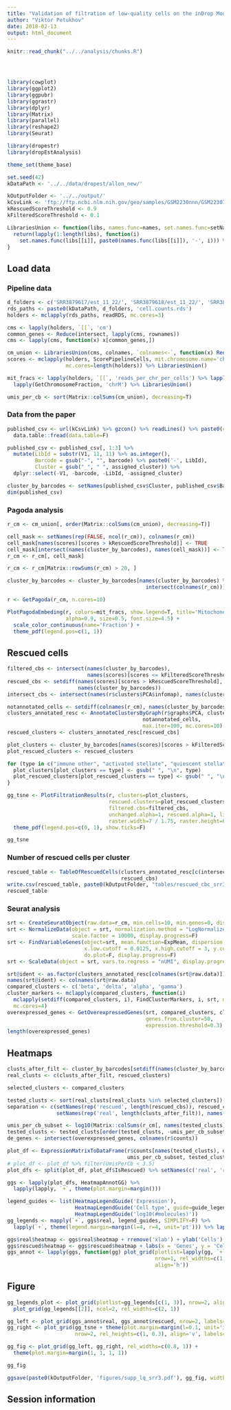 ```yaml
---
title: "Validation of filtration of low-quality cells on the inDrop Mouse PCs dataset"
author: "Viktor Petukhov"
date: 2018-02-13
output: html_document
---
```


```r
knitr::read_chunk("../../analysis/chunks.R")
```

```r
```

```r
```

```r
```

```r
library(cowplot)
library(ggplot2)
library(ggpubr)
library(ggrastr)
library(dplyr)
library(Matrix)
library(parallel)
library(reshape2)
library(Seurat)

library(dropestr)
library(dropEstAnalysis)

theme_set(theme_base)

set.seed(42)
kDataPath <- '../../data/dropest/allon_new/'

kOutputFolder <- '../../output/'
kCsvLink <- 'ftp://ftp.ncbi.nlm.nih.gov/geo/samples/GSM2230nnn/GSM2230762/suppl/GSM2230762%5Fmouse2%5Fumifm%5Fcounts%2Ecsv%2Egz'
kRescuedScoreThreshold <- 0.9
kFilteredScoreThreshold <- 0.1
```

```r
LibrariesUnion <- function(libs, names.func=names, set.names.func=setNames, union.func=unlist) {
  return(lapply(1:length(libs), function(i) 
    set.names.func(libs[[i]], paste0(names.func(libs[[i]]), '-', i))) %>% union.func())
}
```

## Load data
### Pipeline data
```r
d_folders <- c('SRR3879617/est_11_22/', 'SRR3879618/est_11_22/', 'SRR3879619/est_11_29/')
rds_paths <- paste0(kDataPath, d_folders, 'cell.counts.rds')
holders <- mclapply(rds_paths, readRDS, mc.cores=3)
```

```r
cms <- lapply(holders, `[[`, 'cm')
common_genes <- Reduce(intersect, lapply(cms, rownames))
cms <- lapply(cms, function(x) x[common_genes,])

cm_union <- LibrariesUnion(cms, colnames, `colnames<-`, function(x) Reduce(cbind, x))
scores <- mclapply(holders, ScorePipelineCells, mit.chromosome.name='chrM', 
                   mc.cores=length(holders)) %>% LibrariesUnion()

mit_fracs <- lapply(holders, `[[`, 'reads_per_chr_per_cells') %>% lapply(`[[`, 'Exon') %>%
  lapply(GetChromosomeFraction, 'chrM') %>% LibrariesUnion()

umis_per_cb <- sort(Matrix::colSums(cm_union), decreasing=T)
```

### Data from the paper
```r
published_csv <- url(kCsvLink) %>% gzcon() %>% readLines() %>% paste0(collapse='\n') %>% 
  data.table::fread(data.table=F)

published_csv <- published_csv[, 1:3] %>%
  mutate(LibId = substr(V1, 11, 11) %>% as.integer(),
         Barcode = gsub("-", "", barcode) %>% paste0('-', LibId),
         Cluster = gsub("_", " ", assigned_cluster)) %>%
  dplyr::select(-V1, -barcode, -LibId, -assigned_cluster)

cluster_by_barcodes <- setNames(published_csv$Cluster, published_csv$Barcode)
dim(published_csv)
```

### Pagoda analysis
```r
r_cm <- cm_union[, order(Matrix::colSums(cm_union), decreasing=T)]

cell_mask <- setNames(rep(FALSE, ncol(r_cm)), colnames(r_cm))
cell_mask[names(scores)[scores > kRescuedScoreThreshold]] <- TRUE
cell_mask[intersect(names(cluster_by_barcodes), names(cell_mask))] <- TRUE
r_cm <- r_cm[, cell_mask]

r_cm <- r_cm[Matrix::rowSums(r_cm) > 20, ]

cluster_by_barcodes <- cluster_by_barcodes[names(cluster_by_barcodes) %>% 
                                             intersect(colnames(r_cm))]
```

```r
r <- GetPagoda(r_cm, n.cores=10)
```

```r
PlotPagodaEmbeding(r, colors=mit_fracs, show.legend=T, title='Mitochondrial fraction',
                   alpha=0.9, size=0.5, font.size=4.5) +
  scale_color_continuous(name='Fraction') +
  theme_pdf(legend.pos=c(1, 1))
```

## Rescued cells
```r
filtered_cbs <- intersect(names(cluster_by_barcodes), 
                          names(scores)[scores <= kFilteredScoreThreshold])
rescued_cbs <- setdiff(names(scores)[scores > kRescuedScoreThreshold], 
                       names(cluster_by_barcodes))
intersect_cbs <- intersect(names(r$clusters$PCA$infomap), names(cluster_by_barcodes))
```

```r
notannotated_cells <- setdiff(colnames(r_cm), names(cluster_by_barcodes))
clusters_annotated_resc <- AnnotateClustersByGraph(r$graphs$PCA, cluster_by_barcodes, 
                                            notannotated_cells,
                                            max.iter=100, mc.cores=10)
rescued_clusters <- clusters_annotated_resc[rescued_cbs]
```

```r
plot_clusters <- cluster_by_barcodes[names(scores)[scores > kFilteredScoreThreshold]]
plot_rescued_clusters <- rescued_clusters

for (type in c("immune other", "activated stellate", "quiescent stellate")) {
  plot_clusters[plot_clusters == type] <- gsub(" ", "\n", type)
  plot_rescued_clusters[plot_rescued_clusters == type] <- gsub(" ", "\n", type)
}

gg_tsne <- PlotFiltrationResults(r, clusters=plot_clusters, 
                                 rescued.clusters=plot_rescued_clusters,
                                 filtered.cbs=filtered_cbs,
                                 unchanged.alpha=1, rescued.alpha=1, lineheight=0.7,
                                 raster.width=7 / 1.75, raster.height=6 / 1.3) +
  theme_pdf(legend.pos=c(0, 1), show.ticks=F)

gg_tsne
```

### Number of rescued cells per cluster
```r
rescued_table <- TableOfRescuedCells(clusters_annotated_resc[c(intersect_cbs, rescued_cbs)], 
                                     rescued_cbs)
write.csv(rescued_table, paste0(kOutputFolder, "tables/rescued_cbc_srr3.csv"), row.names=F)
rescued_table
```

### Seurat analysis
```r
srt <- CreateSeuratObject(raw.data=r_cm, min.cells=10, min.genes=0, display.progress=F)
srt <- NormalizeData(object = srt, normalization.method = "LogNormalize", 
                     scale.factor = 10000, display.progress=F)
srt <- FindVariableGenes(object=srt, mean.function=ExpMean, dispersion.function=LogVMR,
                         x.low.cutoff = 0.0125, x.high.cutoff = 3, y.cutoff = 1, 
                         do.plot=F, display.progress=F)
srt <- ScaleData(object = srt, vars.to.regress = "nUMI", display.progress=F)
```

```r
srt@ident <- as.factor(clusters_annotated_resc[colnames(srt@raw.data)])
names(srt@ident) <- colnames(srt@raw.data)
compared_clusters <- c('beta', 'delta', 'alpha', 'gamma')
cluster_markers <- mclapply(compared_clusters, function(i) 
  mclapply(setdiff(compared_clusters, i), FindClusterMarkers, i, srt, mc.cores=3), 
  mc.cores=4)
overexpressed_genes <- GetOverexpressedGenes(srt, compared_clusters, cluster_markers, 
                                             genes.from.cluster=50, 
                                             expression.threshold=0.3)
length(overexpressed_genes)
```

## Heatmaps
```r
clusts_after_filt <- cluster_by_barcodes[setdiff(names(cluster_by_barcodes), filtered_cbs)]
real_clusts <- c(clusts_after_filt, rescued_clusters)
```

```r
selected_clusters <- compared_clusters

tested_clusts <- sort(real_clusts[real_clusts %in% selected_clusters])
separation <- c(setNames(rep('rescued', length(rescued_cbs)), rescued_cbs),
                setNames(rep('real', length(clusts_after_filt)), names(clusts_after_filt)))

umis_per_cb_subset <- log10(Matrix::colSums(r_cm[, names(tested_clusts)]))
tested_clusts <- tested_clusts[order(tested_clusts, -umis_per_cb_subset)]
de_genes <- intersect(overexpressed_genes, colnames(r$counts))
```

```r
plot_df <- ExpressionMatrixToDataFrame(r$counts[names(tested_clusts), de_genes], 
                                       umis_per_cb_subset, tested_clusts, rescued_cbs)
# plot_df <- plot_df %>% filter(UmisPerCb < 3.5)
plot_dfs <- split(plot_df, plot_df$IsRescued) %>% setNames(c('real', 'rescued'))

ggs <- lapply(plot_dfs, HeatmapAnnotGG) %>%
  lapply(lapply, `+`, theme(plot.margin=margin()))

legend_guides <- list(HeatmapLegendGuide('Expression'),
                      HeatmapLegendGuide('Cell type', guide=guide_legend, nrow=4),
                      HeatmapLegendGuide('log10(#molecules)'))
gg_legends <- mapply(`+`, ggs$real, legend_guides, SIMPLIFY=F) %>%
  lapply(`+`, theme(legend.margin=margin(l=4, r=4, unit='pt'))) %>% lapply(get_legend)

ggs$real$heatmap <- ggs$real$heatmap + rremove('xlab') + ylab('Cells')
ggs$rescued$heatmap <- ggs$rescued$heatmap + labs(x = 'Genes', y = 'Cells')
ggs_annot <- lapply(ggs, function(gg) plot_grid(plotlist=lapply(gg, `+`, rremove('legend')), 
                                                nrow=1, rel_widths=c(1.5, 0.12, 0.12),
                                                align='h'))
```

## Figure
```r
gg_legends_plot <- plot_grid(plotlist=gg_legends[c(1, 3)], nrow=2, align='v') %>%
  plot_grid(gg_legends[[2]], ncol=2, rel_widths=c(2, 1))

gg_left <- plot_grid(ggs_annot$real, ggs_annot$rescued, nrow=2, labels='AUTO')
gg_right <- plot_grid(gg_tsne + theme(plot.margin=margin(l=0.1, unit='in')), gg_legends_plot,
                      nrow=2, rel_heights=c(1, 0.3), align='v', labels=c('C'))

gg_fig <- plot_grid(gg_left, gg_right, rel_widths=c(0.8, 1)) +
  theme(plot.margin=margin(1, 1, 1, 1))
```

```r
gg_fig
```

```r
ggsave(paste0(kOutputFolder, 'figures/supp_lq_srr3.pdf'), gg_fig, width=7, height=6)
```

## Session information
```r
```
